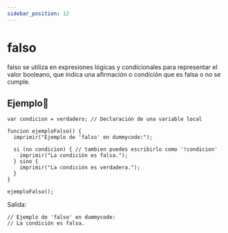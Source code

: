 ```yaml
---
sidebar_position: 12
---
```



# falso
falso se utiliza en expresiones lógicas y condicionales para representar el valor booleano, que indica una afirmación o condición que es falsa o no se cumple.

## Ejemplo📝

```dummy
var condicion = verdadero; // Declaración de una variable local

funcion ejemploFalso() {
  imprimir("Ejemplo de 'falso' en dummycode:");

  si (no condicion) { // tambien puedes escribirlo como '!condicion'
    imprimir("La condición es falsa.");
  } sino {
    imprimir("La condición es verdadera.");
  }
}

ejemploFalso();
```
Salida:

```dummy
// Ejemplo de 'falso' en dummycode:
// La condición es falsa.
```


